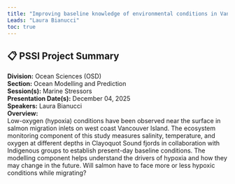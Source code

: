 ```yaml
---
title: "Improving baseline knowledge of environmental conditions in Vancouver Islands fjords through observations and modelling, with a focus on hypoxia dynamics, climate change, and the potential implications for Pacific salmon"
Leads: "Laura Bianucci"
toc: true
---
```


## 📋 PSSI Project Summary

**Division:** Ocean Sciences (OSD)  
**Section:** Ocean Modelling and Prediction  
**Session(s):** Marine Stressors  
**Presentation Date(s):** December 04, 2025  
**Speakers:** Laura Bianucci  
**Overview:**  
Low-oxygen (hypoxia) conditions have been observed near the surface in salmon migration inlets on west coast Vancouver Island. The ecosystem monitoring component of this study measures salinity, temperature, and oxygen at different depths in Clayoquot Sound fjords in collaboration with Indigenous groups to establish present-day baseline conditions. The modelling component helps understand the drivers of hypoxia and how they may change in the future. Will salmon have to face more or less hypoxic conditions while migrating?   

